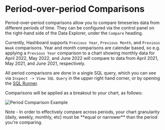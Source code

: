 

# Period-over-period Comparisons

Period-over-period comparisons allow you to compare timeseries data from different periods of time. They can be configured via the control panel on the right-hand side of the Data Explorer, under the `Compare` heading.

Currently, Hashboard supports `Previous Year`, `Previous Month`, and `Previous Week` comparisons. Year and month comparisons are calendar based, so e.g. applying a `Previous Year` comparison to a chart showing monthly data for April 2022, May 2022, and June 2022 will compare to data from April 2021, May 2021, and June 2021, respectively.

All period comparisons are done in a single SQL query, which you can see via `Inspect -> View SQL Query` in the upper right hand corner, or by opening the [SQL Runner](/docs/sql-runner).

Comparisons will be applied as a breakout to your chart, as follows:

![Period Comparison Example](/visualizing_data/period-comparison.png)

<Callout type="info">
    Note - In order to effectively compare across periods, your chart granularity (daily, weekly, monthly, etc) 
    must be **equal or narrower** than the period you're comparing. 
</Callout>

